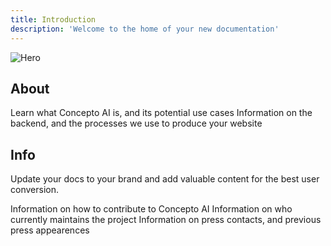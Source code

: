 ```yaml
---
title: Introduction
description: 'Welcome to the home of your new documentation'
---
```


<img
  className="block rounded-lg"
  src="/images/hero.jpeg"
  alt="Hero"
/>

## About

<CardGroup cols={2}>
  <Card
    title="What is Concepto AI?"
    icon="question"
    href="/about/what"
  >
    Learn what Concepto AI is, and its potential use cases
  </Card>
  <Card
    title="How does Concepto AI work?"
    icon="gear"
    href="/about/how"
  >
    Information on the backend, and the processes we use to produce your website
  </Card>
</CardGroup>

## Info

Update your docs to your brand and add valuable content for the best user conversion.

<CardGroup cols={2}>
  <Card
    title="Contributing"
    icon="code"
    href="/info/contributing"
  >
    Information on how to contribute to Concepto AI
  </Card>
  <Card
    title="Maintainers"
    icon="person"
    href="/info/maintainers"
  >
    Information on who currently maintains the project
  </Card>
  <Card
    title="Press"
    icon="newspaper"
    href="/info/press"
  >
    Information on press contacts, and previous press appearences
  </Card>
</CardGroup>
